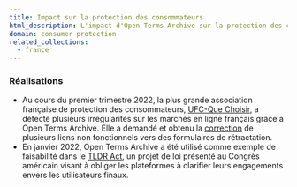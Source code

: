 ```yaml
---
title: Impact sur la protection des consommateurs
html_description: L'impact d'Open Terms Archive sur la protection des consommateurs.
domain: consumer protection
related_collections:
  - france
---
```


### Réalisations

- Au cours du premier trimestre 2022, la plus grande association française de protection des consommateurs, [UFC-Que Choisir](https://www.quechoisir.org), a détecté plusieurs irrégularités sur les marchés en ligne français grâce a Open Terms Archive. Elle a demandé et obtenu la [correction](https://github.com/OpenTermsArchive/france-versions/commit/0184178ee2fffbd5283c50f114e3211667391b15) de plusieurs liens non fonctionnels vers des formulaires de rétractation.
- En janvier 2022, Open Terms Archive a été utilisé comme exemple de faisabilité dans le [TLDR Act](https://trahan.house.gov/news/documentsingle.aspx?DocumentID=2353), un projet de loi présenté au Congrès américain visant à obliger les plateformes à clarifier leurs engagements envers les utilisateurs finaux.
